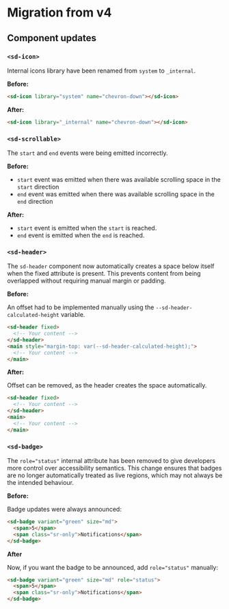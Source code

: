 
<Meta title="Packages/Components/Migration/from v4" />

# Migration from v4

## Component updates

### `<sd-icon>`

Internal icons library have been renamed from `system` to `_internal`.

**Before:**

```html
<sd-icon library="system" name="chevron-down"></sd-icon>
```

**After:**

```html
<sd-icon library="_internal" name="chevron-down"></sd-icon>
```

### `<sd-scrollable>`

The `start` and `end` events were being emitted incorrectly.

**Before:**

- `start` event was emitted when there was available scrolling space in the `start` direction
- `end` event was emitted when there was available scrolling space in the `end` direction

**After:**

- `start` event is emitted when the `start` is reached.
- `end` event is emitted when the `end` is reached.

### `<sd-header>`

The `sd-header` component now automatically creates a space below itself when the fixed attribute is present. This prevents content from being overlapped without requiring manual margin or padding.

**Before:**

An offset had to be implemented manually using the `--sd-header-calculated-height` variable.

```html
<sd-header fixed>
  <!-- Your content -->
</sd-header>
<main style="margin-top: var(--sd-header-calculated-height);">
  <!-- Your content -->
</main>
```

**After:**

Offset can be removed, as the header creates the space automatically.

```html
<sd-header fixed>
  <!-- Your content -->
</sd-header>
<main>
  <!-- Your content -->
</main>
```

### `<sd-badge>`

The `role="status"` internal attribute has been removed to give developers more control over accessibility semantics.
This change ensures that badges are no longer automatically treated as live regions, which may not always be the intended behaviour.

**Before:**

Badge updates were always announced:

```html
<sd-badge variant="green" size="md">
  <span>5</span>
  <span class="sr-only">Notifications</span>
</sd-badge>
```

**After**

Now, if you want the badge to be announced, add `role="status"` manually:

```html
<sd-badge variant="green" size="md" role="status">
  <span>5</span>
  <span class="sr-only">Notifications</span>
</sd-badge>
```
